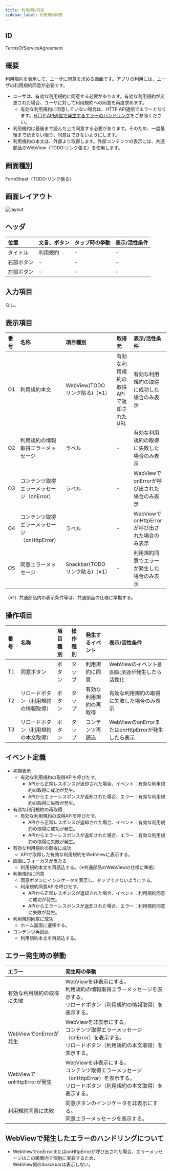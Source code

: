 ```yaml
---
title: 利用規約同意
sidebar_label: 利用規約同意
---
```

## ID

TermsOfServiceAgreement

## 概要

利用規約を表示して、ユーザに同意を求める画面です。アプリの利用には、ユーザの利用規約同意が必要です。

- ユーザは、有効な利用規約に同意する必要があります。有効な利用規約が変更された場合、ユーザに対して利用規約への同意を再度求めます。
  - 有効な利用規約に同意していない場合は、HTTP API通信でエラーとなります。[HTTP API通信で発生するエラーのハンドリング](/react-native/santoku/application-architecture/http-api/http-api-error-handling.mdx)をご参照ください。
- 利用規約は最後まで読んだ上で同意する必要があります。そのため、一度最後まで読まない限り、同意はできないようにします。
- 利用規約の本文は、外部より取得します。外部コンテンツの表示には、共通部品のWebView（TODO:リンク張る）を使用します。

## 画面種別

FormSheet（TODO:リンク張る）

## 画面レイアウト

![layout](./layout.drawio.png)

## ヘッダ

| 位置       | 文言、ボタン  | タップ時の挙動          | 表示/活性条件                    |
|:----------|:------------|:---------------------|:--------------------------------|
| タイトル    | 利用規約     | -                    | -                              |
| 右部ボタン  | -           | -                    | -                              |
| 左部ボタン  | -           | -                    | -                              |

## 入力項目

なし。

## 表示項目

| 番号 | 名称           | 項目種別    | 取得元               | 表示/活性条件                                 |
|:----|:--------------|:-----------|:--------------------|:--------------------------------------------|
| O1  | 利用規約本文     | WebView(TODO　リンク貼る)（※1）| 有効な利用規約の取得APIで返却されたURL | 有効な利用規約の取得に成功した場合のみ表示 |
| O2  | 利用規約の情報取得エラーメッセージ | ラベル | - | 有効な利用規約の取得に失敗した場合のみ表示 |
| O3  | コンテンツ取得エラーメッセージ（onError） | ラベル | - | WebViewでonErrorが呼び出された場合のみ表示 |
| O4  | コンテンツ取得エラーメッセージ（onHttpError） | ラベル | - | WebViewでonHttpErrorが呼び出された場合のみ表示 |
| O5  | 同意エラーメッセージ | Snackbar(TODO　リンク貼る)（※1）| - | 利用規約同意でエラーが発生した場合のみ表示 |
（※1）共通部品内の表示条件等は、共通部品の仕様に準拠する。

## 操作項目

| 番号 | 名称         | 項目種別    | 操作種別  | 発生するイベント   | 表示/活性条件                  |
|:----|:------------|:-----------|:---------|:---------------|:-------------------------------|
| T1  | 同意ボタン    | ボタン      | タップ    | 利用規約に同意     | WebViewのイベント`最底部に到達`が発生したら活性化 |
| T2  | リロードボタン（利用規約の情報取得） | ボタン      | タップ    | 有効な利用規約の再取得   | 有効な利用規約の取得に失敗した場合のみ表示 |
| T3  | リロードボタン（利用規約の本文取得） | ボタン      | タップ    | コンテンツ再読込   | WebViewのonErrorまたはonHttpErrorが発生したら表示 |

## イベント定義

- 初期表示
  - 有効な利用規約の取得APIを呼びだす。
    - APIから正常レスポンスが返却された場合、イベント：有効な利用規約の取得に成功が発生。
    - APIからエラーレスポンスが返却された場合、エラー：有効な利用規約の取得に失敗が発生。
- 有効な利用規約の再取得
  - 有効な利用規約の取得APIを呼びだす。
    - APIから正常レスポンスが返却された場合、イベント：有効な利用規約の取得に成功が発生。
    - APIからエラーレスポンスが返却された場合、エラー：有効な利用規約の取得に失敗が発生。
- 有効な利用規約の取得に成功
  - APIで取得した有効な利用規約をWebViewに表示する。
- 画面にフォーカスが当たる
  - 利用規約本文を再読込する。（※共通部品のWebViewの仕様に準拠）
- 利用規約に同意
  - 同意ボタンにインジケータを表示し、タップできないようにする。
  - 利用規約同意APIを呼びだす。
    - APIから正常レスポンスが返却された場合、イベント：利用規約同意に成功が発生。
    - APIからエラーレスポンスが返却された場合、エラー：利用規約同意に失敗が発生。
- 利用規約同意に成功
  - ホーム画面に遷移する。
- コンテンツ再読込
  - 利用規約本文を再読込する。

## エラー発生時の挙動

| エラー | 発生時の挙動 |
|:------|:------|
| 有効な利用規約の取得に失敗 | WebViewを非表示にする。<br />利用規約の情報取得エラーメッセージを表示する。<br /> リロードボタン（利用規約の情報取得）を表示する。| 
| WebViewでonErrorが発生 | WebViewを非表示にする。<br />コンテンツ取得エラーメッセージ（onError）を表示する。<br /> リロードボタン（利用規約の本文取得）を表示する。|
| WebViewでonHttpErrorが発生 | WebViewを非表示にする。<br />コンテンツ取得エラーメッセージ（onHttpError）を表示する。<br /> リロードボタン（利用規約の本文取得）を表示する。|
| 利用規約同意に失敗 | 同意ボタンのインジケータを非表示にする。<br /> 同意エラーメッセージを表示する。|

## WebViewで発生したエラーのハンドリングについて

- WebViewでonErrorまたはonHttpErrorが呼び出された場合、エラーメッセージはこの画面内で個別に実装するため、<br />
  WebView側のSnackbarは表示しない。
